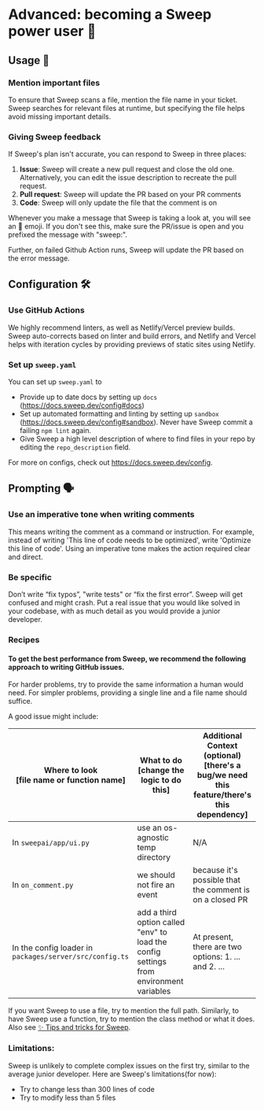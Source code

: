 # Advanced: becoming a Sweep power user 🧠

## Usage 📖

### Mention important files

To ensure that Sweep scans a file, mention the file name in your ticket. Sweep searches for relevant files at runtime, but specifying the file helps avoid missing important details.

### Giving Sweep feedback

If Sweep's plan isn't accurate, you can respond to Sweep in three places:

1. **Issue**: Sweep will create a new pull request and close the old one. Alternatively, you can edit the issue description to recreate the pull request.
2. **Pull request**: Sweep will update the PR based on your PR comments
3. **Code**: Sweep will only update the file that the comment is on

Whenever you make a message that Sweep is taking a look at, you will see an 👀 emoji. If you don't see this, make sure the PR/issue is open and you prefixed the message with "sweep:".

Further, on failed Github Action runs, Sweep will update the PR based on the error message.

## Configuration 🛠️

### Use GitHub Actions

We highly recommend linters, as well as Netlify/Vercel preview builds. Sweep auto-corrects based on linter and build errors, and Netlify and Vercel helps with iteration cycles by providing previews of static sites using Netlify.

### Set up `sweep.yaml`

You can set up `sweep.yaml` to
* Provide up to date docs by setting up `docs` (https://docs.sweep.dev/config#docs)
* Set up automated formatting and linting by setting up `sandbox` (https://docs.sweep.dev/config#sandbox). Never have Sweep commit a failing `npm lint` again.
* Give Sweep a high level description of where to find files in your repo by editing the `repo_description` field.

For more on configs, check out https://docs.sweep.dev/config.

## Prompting 🗣️

### Use an imperative tone when writing comments

This means writing the comment as a command or instruction. For example, instead of writing 'This line of code needs to be optimized', write 'Optimize this line of code'. Using an imperative tone makes the action required clear and direct.

### Be specific

Don’t write “fix typos”, "write tests" or “fix the first error”. Sweep will get confused and might crash. Put a real issue that you would like solved in your codebase, with as much detail as you would provide a junior developer.

### Recipes

#### To get the best performance from Sweep, we recommend the following approach to writing GitHub issues.
For harder problems, try to provide the same information a human would need. For simpler problems, providing a single line and a file name should suffice.

A good issue might include:

| Where to look <br/> **[file name or function name]**     | What to do <br/> **[change the logic to do this]**                                      | Additional Context (optional) <br/> **[there's a bug/we need this feature/there's this dependency]** |
|---------------------------------------------------------|----------------------------------------------------------------------------------------|-----------------------------------------------------------------------------------------------------|
| In `sweepai/app/ui.py`                                  | use an os-agnostic temp directory                                                      | N/A                                                                                                 |
| In `on_comment.py`                                      | we should not fire an event                                                            | because it's possible that the comment is on a closed PR                                            |
| In the config loader in `packages/server/src/config.ts` | add a third option called "env" to load the config settings from environment variables | At present, there are two options:  1. ... and 2. ...                                               |

If you want Sweep to use a file, try to mention the full path. Similarly, to have Sweep use a function, try to mention the class method or what it does. Also see [✨ Tips and tricks for Sweep](https://docs.sweep.dev/tricks).

### Limitations:
Sweep is unlikely to complete complex issues on the first try, similar to the average junior developer. Here are Sweep's limitations(for now):
- Try to change less than 300 lines of code
- Try to modify less than 5 files
